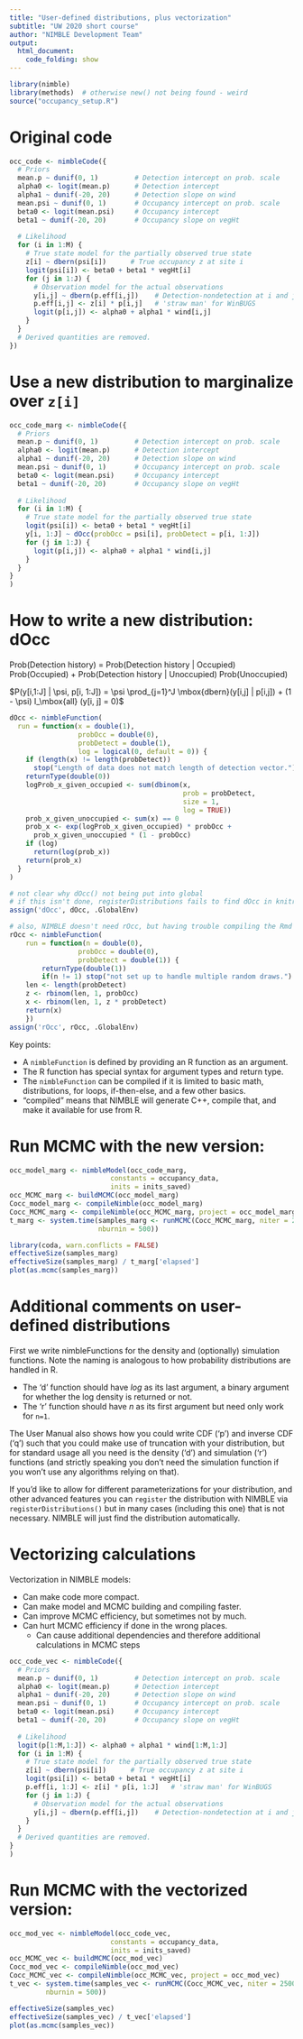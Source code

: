 ```yaml
---
title: "User-defined distributions, plus vectorization"
subtitle: "UW 2020 short course"
author: "NIMBLE Development Team"
output:
  html_document:
    code_folding: show
---
```



```r
library(nimble)
library(methods)  # otherwise new() not being found - weird
source("occupancy_setup.R")
```

Original code
=====

```r
occ_code <- nimbleCode({
  # Priors
  mean.p ~ dunif(0, 1)         # Detection intercept on prob. scale
  alpha0 <- logit(mean.p)      # Detection intercept
  alpha1 ~ dunif(-20, 20)      # Detection slope on wind
  mean.psi ~ dunif(0, 1)       # Occupancy intercept on prob. scale
  beta0 <- logit(mean.psi)     # Occupancy intercept
  beta1 ~ dunif(-20, 20)       # Occupancy slope on vegHt
  
  # Likelihood
  for (i in 1:M) {
    # True state model for the partially observed true state
    z[i] ~ dbern(psi[i])      # True occupancy z at site i
    logit(psi[i]) <- beta0 + beta1 * vegHt[i]
    for (j in 1:J) {
      # Observation model for the actual observations
      y[i,j] ~ dbern(p.eff[i,j])    # Detection-nondetection at i and j
      p.eff[i,j] <- z[i] * p[i,j]   # 'straw man' for WinBUGS
      logit(p[i,j]) <- alpha0 + alpha1 * wind[i,j]
    }
  }
  # Derived quantities are removed.
})
```

Use a new distribution to marginalize over `z[i]`
=====

```r
occ_code_marg <- nimbleCode({
  # Priors
  mean.p ~ dunif(0, 1)         # Detection intercept on prob. scale
  alpha0 <- logit(mean.p)      # Detection intercept
  alpha1 ~ dunif(-20, 20)      # Detection slope on wind
  mean.psi ~ dunif(0, 1)       # Occupancy intercept on prob. scale
  beta0 <- logit(mean.psi)     # Occupancy intercept
  beta1 ~ dunif(-20, 20)       # Occupancy slope on vegHt
  
  # Likelihood
  for (i in 1:M) {
    # True state model for the partially observed true state
    logit(psi[i]) <- beta0 + beta1 * vegHt[i]
    y[i, 1:J] ~ dOcc(probOcc = psi[i], probDetect = p[i, 1:J])
    for (j in 1:J) {
      logit(p[i,j]) <- alpha0 + alpha1 * wind[i,j]
    }
  }
}
)
```

How to write a new distribution: dOcc
=====

Prob(Detection history) = Prob(Detection history | Occupied) Prob(Occupied) +
Prob(Detection history | Unoccupied) Prob(Unoccupied)

$P(y[i,1:J] | \psi, p[i, 1:J]) = \psi \prod_{j=1}^J \mbox{dbern}(y[i,j] | p[i,j]) + (1 -  \psi) I_\mbox{all} (y[i, j] = 0)$



```r
dOcc <- nimbleFunction(
  run = function(x = double(1),
                 probOcc = double(0),
                 probDetect = double(1),
                 log = logical(0, default = 0)) {
    if (length(x) != length(probDetect))
      stop("Length of data does not match length of detection vector.")
    returnType(double(0))
    logProb_x_given_occupied <- sum(dbinom(x,
                                           prob = probDetect, 
                                           size = 1,
                                           log = TRUE))
    prob_x_given_unoccupied <- sum(x) == 0
    prob_x <- exp(logProb_x_given_occupied) * probOcc + 
      prob_x_given_unoccupied * (1 - probOcc)
    if (log)
      return(log(prob_x))
    return(prob_x)
  }
)
```

```r
# not clear why dOcc() not being put into global
# if this isn't done, registerDistributions fails to find dOcc in knitr
assign('dOcc', dOcc, .GlobalEnv)

# also, NIMBLE doesn't need rOcc, but having trouble compiling the Rmd without it
rOcc <- nimbleFunction(
    run = function(n = double(0),
                 probOcc = double(0),
                 probDetect = double(1)) {
        returnType(double(1))
        if(n != 1) stop("not set up to handle multiple random draws.")
    len <- length(probDetect)
    z <- rbinom(len, 1, probOcc)
    x <- rbinom(len, 1, z * probDetect)
    return(x)
    })
assign('rOcc', rOcc, .GlobalEnv)

```


Key points:

- A `nimbleFunction` is defined by providing an R function as an argument.
- The R function has special syntax for argument types and return type.
- The `nimbleFunction` can be compiled if it is limited to basic math, distributions, for loops, if-then-else, and a few other basics.
- "compiled" means that NIMBLE will generate C++, compile that, and make it available for use from R.


Run MCMC with the new version:
=====

```r
occ_model_marg <- nimbleModel(occ_code_marg,
                         constants = occupancy_data,
                         inits = inits_saved)
occ_MCMC_marg <- buildMCMC(occ_model_marg)
Cocc_model_marg <- compileNimble(occ_model_marg)
Cocc_MCMC_marg <- compileNimble(occ_MCMC_marg, project = occ_model_marg)
t_marg <- system.time(samples_marg <- runMCMC(Cocc_MCMC_marg, niter = 2500,
                      nburnin = 500))

library(coda, warn.conflicts = FALSE)
effectiveSize(samples_marg)
effectiveSize(samples_marg) / t_marg['elapsed']
plot(as.mcmc(samples_marg))
```


Additional comments on user-defined distributions
=====

First we write nimbleFunctions for the density and (optionally) simulation functions. Note the naming is analogous to how probability distributions are handled in R. 

  - The 'd' function should have *log* as its last argument, a binary argument for whether the log density is returned or not. 
  - The 'r' function should have *n* as its first argument but need only work for ```n=1```.

The User Manual also shows how you could write CDF ('p') and inverse CDF ('q') such that you could make use of truncation with your distribution, but for standard usage all you need is the density ('d') and simulation ('r') functions (and strictly speaking you don't need the simulation function if you won't use any algorithms relying on that).

If you'd like to allow for different parameterizations for your distribution, and other advanced features you can `register` the distribution with NIMBLE via `registerDistributions()` but in many cases (including this one) that is not necessary. NIMBLE will just find the distribution automatically.


Vectorizing calculations
=====

Vectorization in NIMBLE models:

- Can make code more compact.
- Can make model and MCMC building and compiling faster.
- Can improve MCMC efficiency, but sometimes not by much.
- Can hurt MCMC efficiency if done in the wrong places.
   - Can cause additional dependencies and therefore additional calculations in MCMC steps


```r
occ_code_vec <- nimbleCode({
  # Priors
  mean.p ~ dunif(0, 1)         # Detection intercept on prob. scale
  alpha0 <- logit(mean.p)      # Detection intercept
  alpha1 ~ dunif(-20, 20)      # Detection slope on wind
  mean.psi ~ dunif(0, 1)       # Occupancy intercept on prob. scale
  beta0 <- logit(mean.psi)     # Occupancy intercept
  beta1 ~ dunif(-20, 20)       # Occupancy slope on vegHt
  
  # Likelihood
  logit(p[1:M,1:J]) <- alpha0 + alpha1 * wind[1:M,1:J]
  for (i in 1:M) {
    # True state model for the partially observed true state
    z[i] ~ dbern(psi[i])      # True occupancy z at site i
    logit(psi[i]) <- beta0 + beta1 * vegHt[i]
    p.eff[i, 1:J] <- z[i] * p[i, 1:J]   # 'straw man' for WinBUGS
    for (j in 1:J) {
      # Observation model for the actual observations
      y[i,j] ~ dbern(p.eff[i,j])    # Detection-nondetection at i and j
    }
  }
  # Derived quantities are removed.
}
)
```

Run MCMC with the vectorized version:
=====

```r
occ_mod_vec <- nimbleModel(occ_code_vec,
                         constants = occupancy_data,
                         inits = inits_saved)
occ_MCMC_vec <- buildMCMC(occ_mod_vec)
Cocc_mod_vec <- compileNimble(occ_mod_vec)
Cocc_MCMC_vec <- compileNimble(occ_MCMC_vec, project = occ_mod_vec)
t_vec <- system.time(samples_vec <- runMCMC(Cocc_MCMC_vec, niter = 2500,
         nburnin = 500))

effectiveSize(samples_vec)
effectiveSize(samples_vec) / t_vec['elapsed']
plot(as.mcmc(samples_vec))
```

